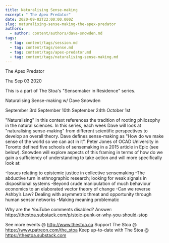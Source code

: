 ```yaml
---
title: Naturalising Sense-making
excerpt: " The Apex Predator"
date: 2020-09-02T22:00:00.000Z
slug: naturalising-sense-making-the-apex-predator
authors:
  - author: content/authors/dave-snowden.md
tags:
  - tag: content/tags/session.md
  - tag: content/tags/sense.md
  - tag: content/tags/apex-predator.md
  - tag: content/tags/naturalising-sense-making.md
---
```




 The Apex Predator

Thu Sep 03 2020

This is a part of The Stoa's "Sensemaker in Residence" series. 

Naturalising Sense-making w/ Dave Snowden

September 3rd
September 10th
September 24th
October 1st

"Naturalising" in this context references the tradition of rooting philosophy in the natural sciences. In this series, each week Dave will look at "naturalising sense-making" from different scientific perspectives to develop an overall theory. Dave defines sense-making as "How do we make sense of the world so we can act in it”. Peter Jones of OCAD University in Toronto defined five schools of sensemaking in a 2015 article in Epic (see below). Snowden will explore aspects of this framing in terms of how do we gain a sufficiency of understanding to take action and will more specifically look at:

-Issues relating to epistemic justice in collective sensemaking
-The abductive turn in ethnographic research; looking for weak signals in dispositional systems
-Beyond crude manipulation of much behaviour economics to an elaborated vector theory of change
-Can we reverse Ashby’s Law? Dealing with asymmetric threat and opportunity through human sensor networks
-Making meaning problematic

Why are the YouTube comments disabled? Answer: https://thestoa.substack.com/p/stoic-punk-or-why-you-should-stop

See more events @ http://www.thestoa.ca
Support The Stoa @ https://www.patreon.com/the_stoa
Keep up-to-date with The Stoa @ https://thestoa.substack.com


